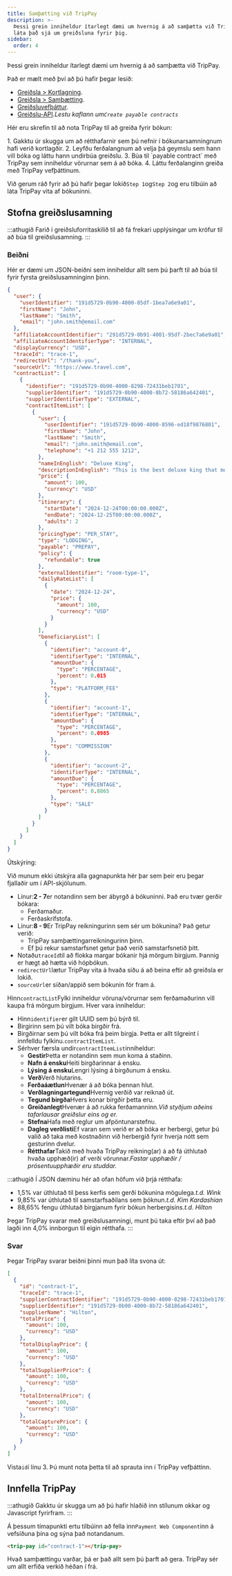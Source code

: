 ```yaml
---
title: Samþætting við TripPay
description: >-
  Þessi grein inniheldur ítarlegt dæmi um hvernig á að samþætta við TripPay og
  láta það sjá um greiðsluna fyrir þig.
sidebar:
  order: 4
---
```


Þessi grein inniheldur ítarlegt dæmi um hvernig á að samþætta við TripPay.

Það er mælt með því að þú hafir þegar lesið:

* [Greiðsla > Kortlagning](/payment/mapping).
* [Greiðsla > Samþætting](/payment/integration).
* [Greiðsluvefþáttur](/developers/web-components/#payment).
* [Greiðslu-API](/developers/apis/#payment-api).*Lestu kaflann um`Create payable contracts`*

Hér eru skrefin til að nota TripPay til að greiða fyrir bókun:

<Steps>
  1. Gakktu úr skugga um að rétthafarnir sem þú nefnir í bókunarsamningnum hafi verið kortlagðir.
  2. Leyfðu ferðalangnum að velja þá geymslu sem hann vill bóka og láttu hann undirbúa greiðslu.
  3. Búa til `payable contract` með TripPay sem inniheldur vörurnar sem á að bóka.
  4. Láttu ferðalanginn greiða með TripPay vefþáttinum.
</Steps>


Við gerum ráð fyrir að þú hafir þegar lokið`Step 1`og`Step 2`og eru tilbúin að láta TripPay vita af bókuninni.

## Stofna greiðslusamning

:::athugið
Farið í greiðsluforritaskilið til að fá frekari upplýsingar um kröfur til að búa til greiðslusamning.
:::

### Beiðni

Hér er dæmi um JSON-beiðni sem inniheldur allt sem þú þarft til að búa til fyrir fyrsta greiðslusamninginn þinn.

```json {3-6, 8-9}
{
  "user": {
    "userIdentifier": "191d5729-0b90-4000-85df-1bea7a6e9a01",
    "firstName": "John",
    "lastName": "Smith",
    "email": "john.smith@email.com"
  },
  "affiliateAccountIdentifier": "291d5729-0b91-4001-95df-2bec7a6e9a01",
  "affiliateAccountIdentifierType": "INTERNAL",
  "displayCurrency": "USD",
  "traceId": "trace-1",
  "redirectUrl": "/thank-you",
  "sourceUrl": "https://www.travel.com",
  "contractList": [
    {
      "identifier": "191d5729-0b90-4000-8298-72431beb1701",
      "supplierIdentifier": "191d5729-0b90-4000-8b72-58186a642401",
      "supplierIdentifierType": "EXTERNAL",
      "contractItemList": [
        {
          "user": {
            "userIdentifier": "191d5729-0b90-4000-8596-ed18f9876801",
            "firstName": "John",
            "lastName": "Smith",
            "email": "john.smith@email.com",
            "telephone": "+1 212 555 1212",
          },
          "nameInEnglish": "Deluxe King",
          "descriptionInEnglish": "This is the best deluxe king that money can buy.",
          "price": {
            "amount": 100,
            "currency": "USD"
          },
          "itinerary": {
            "startDate": "2024-12-24T00:00:00.000Z",
            "endDate": "2024-12-25T00:00:00.000Z",
            "adults": 2
          },
          "pricingType": "PER_STAY",
          "type": "LODGING",
          "payable": "PREPAY",
          "policy": {
            "refundable": true
          },
          "externalIdentifier": "room-type-1",
          "dailyRateList": [
            {
              "date": "2024-12-24",
              "price": {
                "amount": 100,
                "currency": "USD"
              }
            }
          ],
          "beneficiaryList": [
            {
              "identifier": "account-0",
              "identifierType": "INTERNAL",
              "amountDue": {
                "type": "PERCENTAGE",
                "percent": 0.015
              },
              "type": "PLATFORM_FEE"
            },
            {
              "identifier": "account-1",
              "identifierType": "INTERNAL",
              "amountDue": {
                "type": "PERCENTAGE",
                "percent": 0.0985
              },
              "type": "COMMISSION"
            },
            {
              "identifier": "account-2",
              "identifierType": "INTERNAL",
              "amountDue": {
                "type": "PERCENTAGE",
                "percent": 0.8865
              },
              "type": "SALE"
            }
          ]
        }
      ]
    }
  ]
}
```

Útskýring:

Við munum ekki útskýra alla gagnapunkta hér þar sem þeir eru þegar fjallaðir um í API-skjölunum.

* Línur:**2 - 7**er notandinn sem ber ábyrgð á bókuninni. Það eru tvær gerðir bókara:
  * Ferðamaður.
  * Ferðaskrifstofa.
* Línur:**8 - 9**Er TripPay reikningurinn sem sér um bókunina? Það getur verið:
  * TripPay samþættingarreikningurinn þinn.
  * Ef þú rekur samstarfsnet getur það verið samstarfsnetið þitt.
* Notaðu`traceId`til að flokka margar bókanir hjá mörgum birgjum. Þannig er hægt að hætta við hópbókun.
* `redirectUrl`lætur TripPay vita á hvaða síðu á að beina eftir að greiðsla er lokið.
* `sourceUrl`er síðan/appið sem bókunin fór fram á.

Hinn`contractList`Fylki inniheldur vöruna/vörurnar sem ferðamaðurinn vill kaupa frá mörgum birgjum. Hver vara inniheldur:

* Hinn`identifier`er gilt UUID sem þú býrð til.
* Birgirinn sem þú vilt bóka birgðir frá.
* Birgðirnar sem þú vilt bóka frá þeim birgja. Þetta er allt tilgreint í innfelldu fylkinu.`contractItemList`.
* Sérhver færsla undir`contractItemList`inniheldur:
  * **Gestir**Þetta er notandinn sem mun koma á staðinn.
  * **Nafn á ensku**Heiti birgðarinnar á ensku.
  * **Lýsing á ensku**Lengri lýsing á birgðunum á ensku.
  * **Verð**Verð hlutarins.
  * **Ferðaáætlun**Hvenær á að bóka þennan hlut.
  * **Verðlagningartegund**Hvernig verðið var reiknað út.
  * **Tegund birgða**Hvers konar birgðir þetta eru.
  * **Greiðanlegt**Hvenær á að rukka ferðamanninn.*Við styðjum aðeins tafarlausar greiðslur eins og er.*
  * **Stefna**Hafa með reglur um afpöntunarstefnu.
  * **Dagleg verðlisti**Ef varan sem verið er að bóka er herbergi, getur þú valið að taka með kostnaðinn við herbergið fyrir hverja nótt sem gesturinn dvelur.
  * **Rétthafar**Takið með hvaða TripPay reikning(ar) á að fá úthlutað hvaða upphæð(ir) af verði vörunnar.*Fastar upphæðir / prósentuupphæðir eru studdar.*

:::athugið
Í JSON dæminu hér að ofan höfum við þrjá rétthafa:

* 1,5% var úthlutað til þess kerfis sem gerði bókunina mögulega.*t.d. Wink*
* 9,85% var úthlutað til samstarfsaðilans sem þóknun.*t.d. Kim Kardashian*
* 88,65% fengu úthlutað birgjanum fyrir bókun herbergisins.*t.d. Hilton*

Þegar TripPay svarar með greiðslusamningi, munt þú taka eftir því að það lagði inn 4,0% innborgun til eigin rétthafa.
:::

### Svar

Þegar TripPay svarar beiðni þinni mun það líta svona út:

```json {3}
[
  {
    "id": "contract-1",
    "traceId": "trace-1",
    "supplierContractIdentifier": "191d5729-0b90-4000-8298-72431beb1701",
    "supplierIdentifier": "191d5729-0b90-4000-8b72-58186a642401",
    "supplierName": "Hilton",
    "totalPrice": {
      "amount": 100,
      "currency": "USD"
    },
    "totalDisplayPrice": {
      "amount": 100,
      "currency": "USD"
    },
    "totalSupplierPrice": {
      "amount": 100,
      "currency": "USD"
    },
    "totalInternalPrice": {
      "amount": 100,
      "currency": "USD"
    },
    "totalCapturePrice": {
      "amount": 100,
      "currency": "USD"
    }
  }
]
```

Vista`id`í línu 3. Þú munt nota þetta til að sprauta inn í TripPay vefþáttinn.

## Innfella TripPay

:::athugið
Gakktu úr skugga um að þú hafir hlaðið inn stílunum okkar og Javascript fyrirfram.
:::

Á þessum tímapunkti ertu tilbúinn að fella inn`Payment Web Component`inn á vefsíðuna þína og sýna það notandanum.

```html
<trip-pay id="contract-1"></trip-pay>
```

Hvað samþættingu varðar, þá er það allt sem þú þarft að gera. TripPay sér um allt erfiða verkið héðan í frá.

